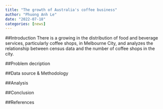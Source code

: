```yaml
---
title: "The growth of Australia's coffee business"
author: "Phuong Anh Le"
date: "2022-07-18"
categories: [news]
---
```


##Introduction
There is a growing in the distribution of food and beverage services, particularly coffee shops, in Melbourne City, and analyzes the relationship between census data and the number of coffee shops in the city. 


##Problem decription


##Data source & Methodology

##Analysis


##Conclusion

##References

